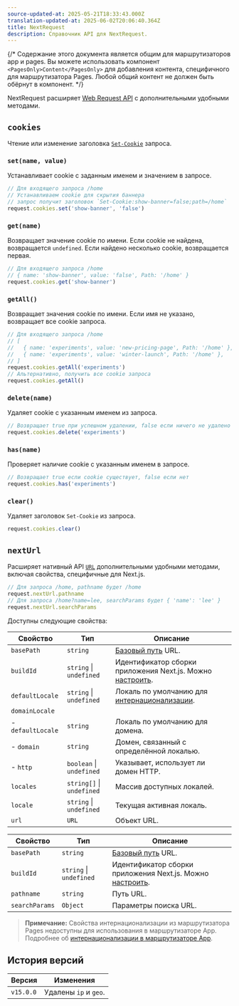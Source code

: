 ```yaml
---
source-updated-at: 2025-05-21T18:33:43.000Z
translation-updated-at: 2025-06-02T20:06:40.364Z
title: NextRequest
description: Справочник API для NextRequest.
---
```


{/* Содержание этого документа является общим для маршрутизаторов app и pages. Вы можете использовать компонент `<PagesOnly>Content</PagesOnly>` для добавления контента, специфичного для маршрутизатора Pages. Любой общий контент не должен быть обёрнут в компонент. */}

NextRequest расширяет [Web Request API](https://developer.mozilla.org/docs/Web/API/Request) с дополнительными удобными методами.

## `cookies`

Чтение или изменение заголовка [`Set-Cookie`](https://developer.mozilla.org/docs/Web/HTTP/Headers/Set-Cookie) запроса.

### `set(name, value)`

Устанавливает cookie с заданным именем и значением в запросе.

```ts
// Для входящего запроса /home
// Устанавливаем cookie для скрытия баннера
// запрос получит заголовок `Set-Cookie:show-banner=false;path=/home`
request.cookies.set('show-banner', 'false')
```

### `get(name)`

Возвращает значение cookie по имени. Если cookie не найдена, возвращается `undefined`. Если найдено несколько cookie, возвращается первая.

```ts
// Для входящего запроса /home
// { name: 'show-banner', value: 'false', Path: '/home' }
request.cookies.get('show-banner')
```

### `getAll()`

Возвращает значения cookie по имени. Если имя не указано, возвращает все cookie запроса.

```ts
// Для входящего запроса /home
// [
//   { name: 'experiments', value: 'new-pricing-page', Path: '/home' },
//   { name: 'experiments', value: 'winter-launch', Path: '/home' },
// ]
request.cookies.getAll('experiments')
// Альтернативно, получить все cookie запроса
request.cookies.getAll()
```

### `delete(name)`

Удаляет cookie с указанным именем из запроса.

```ts
// Возвращает true при успешном удалении, false если ничего не удалено
request.cookies.delete('experiments')
```

### `has(name)`

Проверяет наличие cookie с указанным именем в запросе.

```ts
// Возвращает true если cookie существует, false если нет
request.cookies.has('experiments')
```

### `clear()`

Удаляет заголовок `Set-Cookie` из запроса.

```ts
request.cookies.clear()
```

## `nextUrl`

Расширяет нативный API [`URL`](https://developer.mozilla.org/docs/Web/API/URL) дополнительными удобными методами, включая свойства, специфичные для Next.js.

```ts
// Для запроса /home, pathname будет /home
request.nextUrl.pathname
// Для запроса /home?name=lee, searchParams будет { 'name': 'lee' }
request.nextUrl.searchParams
```

Доступны следующие свойства:

<PagesOnly>

| Свойство         | Тип                      | Описание                                                                                                                             |
| ---------------- | ------------------------ | ----------------------------------------------------------------------------------------------------------------------------------- |
| `basePath`       | `string`                 | [Базовый путь](/docs/pages/api-reference/config/next-config-js/basePath) URL.                                                       |
| `buildId`        | `string` \| `undefined`  | Идентификатор сборки приложения Next.js. Можно [настроить](/docs/pages/api-reference/config/next-config-js/generateBuildId).        |
| `defaultLocale`  | `string` \| `undefined`  | Локаль по умолчанию для [интернационализации](/docs/pages/guides/internationalization).                                             |
| `domainLocale`   |                          |                                                                                                                                     |
| - `defaultLocale`| `string`                 | Локаль по умолчанию для домена.                                                                                                    |
| - `domain`       | `string`                 | Домен, связанный с определённой локалью.                                                                                           |
| - `http`         | `boolean` \| `undefined` | Указывает, использует ли домен HTTP.                                                                                               |
| `locales`        | `string[]` \| `undefined`| Массив доступных локалей.                                                                                                          |
| `locale`         | `string` \| `undefined`  | Текущая активная локаль.                                                                                                           |
| `url`            | `URL`                    | Объект URL.                                                                                                                        |

</PagesOnly>

<AppOnly>

| Свойство      | Тип                    | Описание                                                                                                                           |
| ------------- | ---------------------- | --------------------------------------------------------------------------------------------------------------------------------- |
| `basePath`    | `string`               | [Базовый путь](/docs/app/api-reference/config/next-config-js/basePath) URL.                                                       |
| `buildId`     | `string` \| `undefined`| Идентификатор сборки приложения Next.js. Можно [настроить](/docs/app/api-reference/config/next-config-js/generateBuildId).         |
| `pathname`    | `string`               | Путь URL.                                                                                                                         |
| `searchParams`| `Object`               | Параметры поиска URL.                                                                                                            |

> **Примечание:** Свойства интернационализации из маршрутизатора Pages недоступны для использования в маршрутизаторе App. Подробнее об [интернационализации в маршрутизаторе App](/docs/app/guides/internationalization).

</AppOnly>

## История версий

| Версия    | Изменения               |
| --------- | ----------------------- |
| `v15.0.0` | Удалены `ip` и `geo`.   |